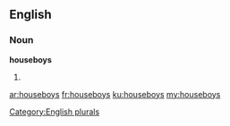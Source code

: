 ==English==

===Noun===
'''houseboys'''

# {{plural of|houseboy}}

[[Category:English plurals]]

[[ar:houseboys]]
[[fr:houseboys]]
[[ku:houseboys]]
[[my:houseboys]]